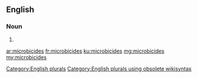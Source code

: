 ==English==

===Noun===
{{head|en}}

# {{plural of|microbicide}}

[[Category:English plurals]][[Category:English plurals using obsolete wikisyntax]]

[[ar:microbicides]]
[[fr:microbicides]]
[[ku:microbicides]]
[[mg:microbicides]]
[[my:microbicides]]